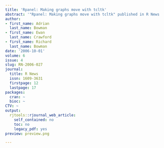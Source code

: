 ```yaml
---
title: 'Rpanel: Making graphs move with tcltk'
abstract: '"Rpanel: Making graphs move with tcltk" published in R News.'
author:
- first_name: Adrian
  last_name: Bowman
- first_name: Ewan
  last_name: Crawford
- first_name: Richard
  last_name: Bowman
date: '2006-10-01'
volume: 6
issue: 4
slug: RN-2006-027
journal:
  title: R News
  issn: 1609-3631
  firstpage: 12
  lastpage: 17
packages:
  cran: ~
  bioc: ~
CTV: ~
output:
  rjtools::rjournal_web_article:
    self_contained: no
    toc: no
    legacy_pdf: yes
preview: preview.png

---
```


